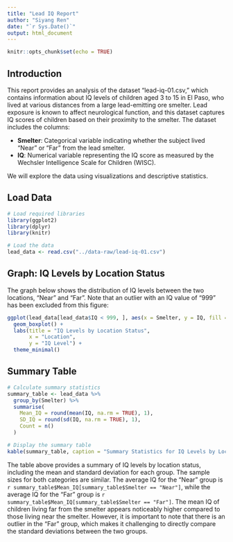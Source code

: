 ```yaml
---
title: "Lead IQ Report"
author: "Siyang Ren"
date: "`r Sys.Date()`"
output: html_document
---
```


```r
knitr::opts_chunk$set(echo = TRUE)
```

## Introduction

This report provides an analysis of the dataset "lead-iq-01.csv," which contains information about IQ levels of children aged 3 to 15 in El Paso, who lived at various distances from a large lead-emitting ore smelter. Lead exposure is known to affect neurological function, and this dataset captures IQ scores of children based on their proximity to the smelter. The dataset includes the columns:

- **Smelter**: Categorical variable indicating whether the subject lived "Near" or "Far" from the lead smelter.
- **IQ**: Numerical variable representing the IQ score as measured by the Wechsler Intelligence Scale for Children (WISC).

We will explore the data using visualizations and descriptive statistics.

## Load Data

```r
# Load required libraries
library(ggplot2)
library(dplyr)
library(knitr)

# Load the data
lead_data <- read.csv("../data-raw/lead-iq-01.csv")
```

## Graph: IQ Levels by Location Status

The graph below shows the distribution of IQ levels between the two locations, "Near" and "Far". Note that an outlier with an IQ value of "999" has been excluded from this figure:

```r
ggplot(lead_data[lead_data$IQ < 999, ], aes(x = Smelter, y = IQ, fill = Smelter)) +
  geom_boxplot() +
  labs(title = "IQ Levels by Location Status",
       x = "Location",
       y = "IQ Level") +
  theme_minimal()
```

## Summary Table


```r
# Calculate summary statistics
summary_table <- lead_data %>%
  group_by(Smelter) %>%
  summarise(
    Mean_IQ = round(mean(IQ, na.rm = TRUE), 1),
    SD_IQ = round(sd(IQ, na.rm = TRUE), 1),
    Count = n()
  )

# Display the summary table
kable(summary_table, caption = "Summary Statistics for IQ Levels by Location Status")
```

The table above provides a summary of IQ levels by location status, including the mean and standard deviation for each group. The sample sizes for both categories are similar. The average IQ for the "Near" group is `r summary_table$Mean_IQ[summary_table$Smelter == "Near"]`, while the average IQ for the "Far" group is `r summary_table$Mean_IQ[summary_table$Smelter == "Far"]`. The mean IQ of children living far from the smelter appears noticeably higher compared to those living near the smelter. However, it is important to note that there is an outlier in the "Far" group, which makes it challenging to directly compare the standard deviations between the two groups.
